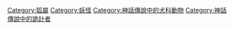 {{Commonscat|Kitsune}}

[[Category:狐屬|Category:狐屬]]
[[Category:妖怪|Category:妖怪]]
[[Category:神話傳說中的犬科動物|Category:神話傳說中的犬科動物]]
[[Category:神話傳說中的詭計者|Category:神話傳說中的詭計者]]